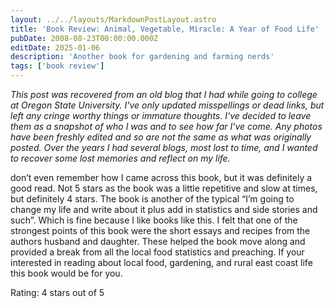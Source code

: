 ```yaml
---
layout: ../../layouts/MarkdownPostLayout.astro
title: 'Book Review: Animal, Vegetable, Miracle: A Year of Food Life'
pubDate: 2008-08-23T00:00:00.000Z
editDate: 2025-01-06
description: 'Another book for gardening and farming nerds'
tags: ['book review']
---
```



_This post was recovered from an old blog that I had while going to college at Oregon State University. I've only updated misspellings or dead links, but left any cringe worthy things or immature thoughts. I've decided to leave them as a snapshot of who I was and to see how far I've come. Any photos have been freshly edited and so are not the same as what was originally posted. Over the years I had several blogs, most lost to time, and I wanted to recover some lost memories and reflect on my life._

<DropCap letter='I' />

don’t even remember how I came across this book, but it was definitely a good read. Not 5 stars as the book was a little repetitive and slow at times, but definitely 4 stars. The book is another of the typical “I’m going to change my life and write about it plus add in statistics and side stories and such”. Which is fine because I like books like this. I felt that one of the strongest points of this book were the short essays and recipes from the authors husband and daughter. These helped the book move along and provided a break from all the local food statistics and preaching. If your interested in reading about local food, gardening, and rural east coast life this book would be for you.

Rating: 4 stars out of 5
